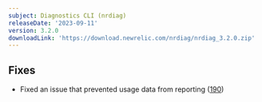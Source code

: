 ```yaml
---
subject: Diagnostics CLI (nrdiag)
releaseDate: '2023-09-11'
version: 3.2.0
downloadLink: 'https://download.newrelic.com/nrdiag/nrdiag_3.2.0.zip'
---
```


## Fixes
- Fixed an issue that prevented usage data from reporting ([190](https://github.com/newrelic/newrelic-diagnostics-cli/pull/190))

